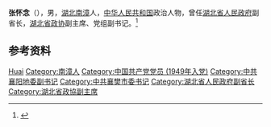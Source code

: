 '''张怀念'''（{{bd|1932年|10月|2016年|7月22日}}），男，[[湖北|湖北]][[南漳|南漳]]人，[[中华人民共和国|中华人民共和国]]政治人物，曾任[[湖北省人民政府|湖北省人民政府]]副省长，[[湖北省政协|湖北省政协]]副主席、党组副书记。<ref>{{Cite book|title=中华人民共和国职官志|author=何虎生, 李耀东, 向常福主编|publisher=中国社会出版社|year=2003|isbn=9787800883934|location=北京|pages=}}</ref>

== 参考资料 ==
{{reflist}}

{{中国人物小作品}}

{{Authority control}}
{{DEFAULTSORT:Zhang张}}
[[Category:张姓|Huai]]
[[Category:南漳人|Category:南漳人]]
[[Category:中国共产党党员_(1949年入党)|Category:中国共产党党员 (1949年入党)]]
[[Category:中共襄阳地委副书记|Category:中共襄阳地委副书记]]
[[Category:中共襄樊市委书记|Category:中共襄樊市委书记]]
[[Category:湖北省人民政府副省长|Category:湖北省人民政府副省长]]
[[Category:湖北省政協副主席|Category:湖北省政協副主席]]